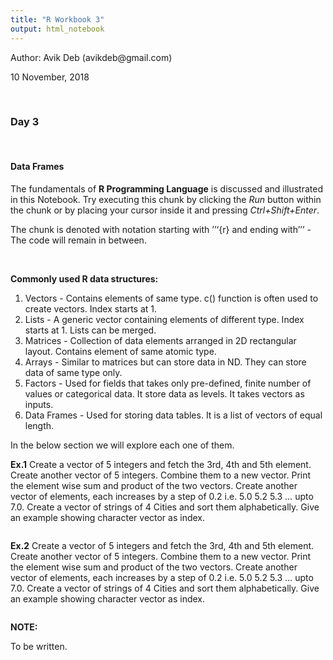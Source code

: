 ---
title: "R Workbook 3"
output: html_notebook
---
Author: Avik Deb (avikdeb@gmail.com)

10 November, 2018

<br>

### Day 3

<br>

#### Data Frames

The fundamentals of <b>R Programming Language</b> is discussed and illustrated in this Notebook.
Try executing this chunk by clicking the *Run* button within the chunk or by placing your cursor inside it and pressing *Ctrl+Shift+Enter*. 

The chunk is denoted with notation starting with '''{r} and ending with ''' - The code will remain in between.

<br>

<b>Commonly used R data structures:</b>

1. Vectors - Contains elements of same type. c() function is often used to create vectors. Index starts at 1.
2. Lists - A generic vector containing elements of different type. Index starts at 1. Lists can be merged.
3. Matrices - Collection of data elements arranged in 2D rectangular layout. Contains element of same atomic type.
4. Arrays - Similar to matrices but can store data in ND. They can store data of same type only.
5. Factors - Used for fields that takes only pre-defined, finite number of values or categorical data. It store data as levels. It takes vectors as inputs.
6. Data Frames - Used for storing data tables. It is a list of vectors of equal length.

In the below section we will explore each one of them.

<b>Ex.1</b> Create a vector of 5 integers and fetch the 3rd, 4th and 5th element. Create another vector of 5 integers. Combine them to a new vector. Print the element wise sum and product of the two vectors. Create another vector of elements, each increases by a step of 0.2 i.e. 5.0 5.2 5.3 ... upto 7.0. Create a vector of strings of 4 Cities and sort them alphabetically. Give an example showing character vector as index. 

```{r}


```
<b>Ex.2</b> Create a vector of 5 integers and fetch the 3rd, 4th and 5th element. Create another vector of 5 integers. Combine them to a new vector. Print the element wise sum and product of the two vectors. Create another vector of elements, each increases by a step of 0.2 i.e. 5.0 5.2 5.3 ... upto 7.0. Create a vector of strings of 4 Cities and sort them alphabetically. Give an example showing character vector as index.

```{r}



```


<b>NOTE:</b> 

To be written.